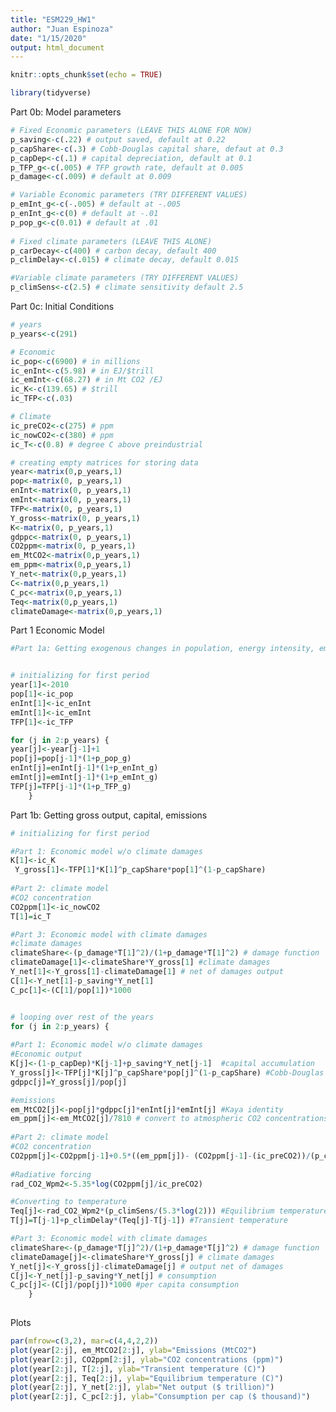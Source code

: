 ```yaml
---
title: "ESM229_HW1"
author: "Juan Espinoza"
date: "1/15/2020"
output: html_document
---
```


```r
knitr::opts_chunk$set(echo = TRUE)
```


```r
library(tidyverse)
```

Part 0b: Model parameters

```r
# Fixed Economic parameters (LEAVE THIS ALONE FOR NOW)
p_saving<-c(.22) # output saved, default at 0.22
p_capShare<-c(.3) # Cobb-Douglas capital share, defaut at 0.3
p_capDep<-c(.1) # capital depreciation, default at 0.1
p_TFP_g<-c(.005) # TFP growth rate, default at 0.005   
p_damage<-c(.009) # default at 0.009

# Variable Economic parameters (TRY DIFFERENT VALUES)
p_emInt_g<-c(-.005) # default at -.005
p_enInt_g<-c(0) # default at -.01
p_pop_g<-c(0.01) # default at .01
    
# Fixed climate parameters (LEAVE THIS ALONE)
p_carDecay<-c(400) # carbon decay, default 400
p_climDelay<-c(.015) # climate decay, default 0.015

#Variable climate parameters (TRY DIFFERENT VALUES)
p_climSens<-c(2.5) # climate sensitivity default 2.5
```

Part 0c: Initial Conditions

```r
# years
p_years<-c(291)

# Economic
ic_pop<-c(6900) # in millions
ic_enInt<-c(5.98) # in EJ/$trill
ic_emInt<-c(68.27) # in Mt CO2 /EJ            
ic_K<-c(139.65) # $trill   
ic_TFP<-c(.03)

# Climate
ic_preCO2<-c(275) # ppm
ic_nowCO2<-c(380) # ppm
ic_T<-c(0.8) # degree C above preindustrial

# creating empty matrices for storing data
year<-matrix(0,p_years,1)    
pop<-matrix(0, p_years,1)
enInt<-matrix(0, p_years,1)
emInt<-matrix(0, p_years,1)    
TFP<-matrix(0, p_years,1)
Y_gross<-matrix(0, p_years,1)
K<-matrix(0, p_years,1)
gdppc<-matrix(0, p_years,1)
CO2ppm<-matrix(0, p_years,1)
em_MtCO2<-matrix(0,p_years,1)
em_ppm<-matrix(0,p_years,1)
Y_net<-matrix(0,p_years,1)
C<-matrix(0,p_years,1)
C_pc<-matrix(0,p_years,1)
Teq<-matrix(0,p_years,1)
climateDamage<-matrix(0,p_years,1)
```

Part 1 Economic Model

```r
#Part 1a: Getting exogenous changes in population, energy intensity, emissions intensity, TFP


# initializing for first period    
year[1]<-2010
pop[1]<-ic_pop
enInt[1]<-ic_enInt    
emInt[1]<-ic_emInt
TFP[1]<-ic_TFP

for (j in 2:p_years) {
year[j]<-year[j-1]+1
pop[j]=pop[j-1]*(1+p_pop_g)
enInt[j]=enInt[j-1]*(1+p_enInt_g)
emInt[j]=emInt[j-1]*(1+p_emInt_g)
TFP[j]=TFP[j-1]*(1+p_TFP_g)
    }

```

Part 1b: Getting gross output, capital, emissions

```r
# initializing for first period

#Part 1: Economic model w/o climate damages
K[1]<-ic_K
 Y_gross[1]<-TFP[1]*K[1]^p_capShare*pop[1]^(1-p_capShare)
      
#Part 2: climate model
#CO2 concentration
CO2ppm[1]<-ic_nowCO2                      
T[1]=ic_T

#Part 3: Economic model with climate damages
#climate damages
climateShare<-(p_damage*T[1]^2)/(1+p_damage*T[1]^2) # damage function
climateDamage[1]<-climateShare*Y_gross[1] #climate damages
Y_net[1]<-Y_gross[1]-climateDamage[1] # net of damages output          
C[1]<-Y_net[1]-p_saving*Y_net[1]
C_pc[1]<-(C[1]/pop[1])*1000      


# looping over rest of the years
for (j in 2:p_years) {
      
#Part 1: Economic model w/o climate damages     
#Economic output 
K[j]<-(1-p_capDep)*K[j-1]+p_saving*Y_net[j-1]  #capital accumulation
Y_gross[j]<-TFP[j]*K[j]^p_capShare*pop[j]^(1-p_capShare) #Cobb-Douglas production function
gdppc[j]=Y_gross[j]/pop[j]

#emissions
em_MtCO2[j]<-pop[j]*gdppc[j]*enInt[j]*emInt[j] #Kaya identity
em_ppm[j]<-em_MtCO2[j]/7810 # convert to atmospheric CO2 concentrations
      
#Part 2: climate model     
#CO2 concentration
CO2ppm[j]<-CO2ppm[j-1]+0.5*((em_ppm[j])- (CO2ppm[j-1]-(ic_preCO2))/(p_carDecay)) #CO2 concentration accumulation                             
    
#Radiative forcing
rad_CO2_Wpm2<-5.35*log(CO2ppm[j]/ic_preCO2)

#Converting to temperature  
Teq[j]<-rad_CO2_Wpm2*(p_climSens/(5.3*log(2))) #Equilibrium temperature
T[j]=T[j-1]+p_climDelay*(Teq[j]-T[j-1]) #Transient temperature

#Part 3: Economic model with climate damages
climateShare<-(p_damage*T[j]^2)/(1+p_damage*T[j]^2) # damage function
climateDamage[j]<-climateShare*Y_gross[j] # climate damages
Y_net[j]<-Y_gross[j]-climateDamage[j] # output net of damages          
C[j]<-Y_net[j]-p_saving*Y_net[j] # consumption 
C_pc[j]<-(C[j]/pop[j])*1000 #per capita consumption     
    }
  
```

Plots
```r
par(mfrow=c(3,2), mar=c(4,4,2,2))
plot(year[2:j], em_MtCO2[2:j], ylab="Emissions (MtCO2")
plot(year[2:j], CO2ppm[2:j], ylab="CO2 concentrations (ppm)")
plot(year[2:j], T[2:j], ylab="Transient temperature (C)")
plot(year[2:j], Teq[2:j], ylab="Equilibrium temperature (C)")
plot(year[2:j], Y_net[2:j], ylab="Net output ($ trillion)")
plot(year[2:j], C_pc[2:j], ylab="Consumption per cap ($ thousand)")
```

